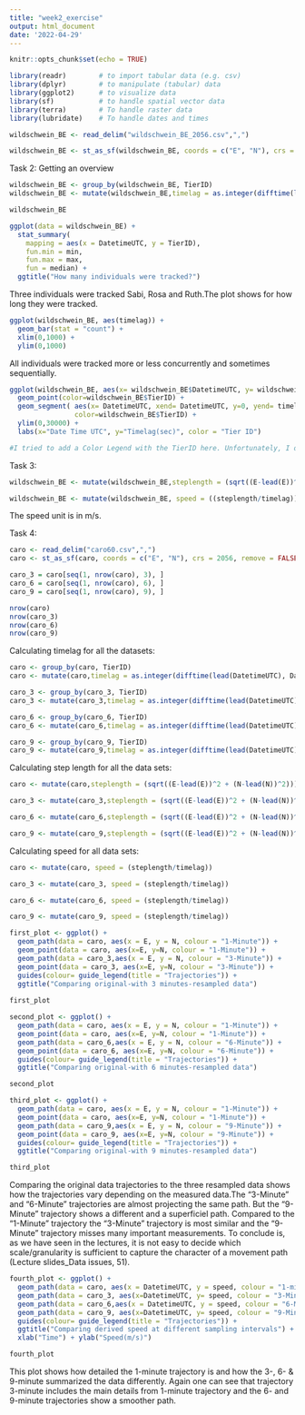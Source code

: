 ```yaml
---
title: "week2_exercise"
output: html_document
date: '2022-04-29'
---
```


```r
knitr::opts_chunk$set(echo = TRUE)
```

```r
library(readr)        # to import tabular data (e.g. csv)
library(dplyr)        # to manipulate (tabular) data
library(ggplot2)      # to visualize data
library(sf)           # to handle spatial vector data
library(terra)        # To handle raster data
library(lubridate)    # To handle dates and times
```

```r
wildschwein_BE <- read_delim("wildschwein_BE_2056.csv",",") 

wildschwein_BE <- st_as_sf(wildschwein_BE, coords = c("E", "N"), crs = 2056, remove = FALSE)
```

Task 2: Getting an overview
```r
wildschwein_BE <- group_by(wildschwein_BE, TierID)
wildschwein_BE <- mutate(wildschwein_BE,timelag = as.integer(difftime(lead(DatetimeUTC),DatetimeUTC, units = "secs")))

wildschwein_BE
```


```r
ggplot(data = wildschwein_BE) +
  stat_summary(
    mapping = aes(x = DatetimeUTC, y = TierID),
    fun.min = min,
    fun.max = max,
    fun = median) +
  ggtitle("How many individuals were tracked?")
```
Three individuals were tracked Sabi, Rosa and Ruth.The plot shows for how long they were tracked.

```r
ggplot(wildschwein_BE, aes(timelag)) +
  geom_bar(stat = "count") +
  xlim(0,1000) +
  ylim(0,1000) 

```
All individuals were tracked more or less concurrently and sometimes sequentially.

```r
ggplot(wildschwein_BE, aes(x= wildschwein_BE$DatetimeUTC, y= wildschwein_BE$timelag)) +
  geom_point(color=wildschwein_BE$TierID) + 
  geom_segment( aes(x= DatetimeUTC, xend= DatetimeUTC, y=0, yend= timelag, color = wildschwein_BE$TierID),
                color=wildschwein_BE$TierID) +
  ylim(0,30000) +
  labs(x="Date Time UTC", y="Timelag(sec)", color = "Tier ID")

#I tried to add a Color Legend with the TierID here. Unfortunately, I don't really get it how I have to do it.

```

Task 3:
```r
wildschwein_BE <- mutate(wildschwein_BE,steplength = (sqrt((E-lead(E))^2 + (N-lead(N))^2)))

```

```r
wildschwein_BE <- mutate(wildschwein_BE, speed = ((steplength/timelag)))

```
The speed unit is in m/s.

Task 4:
```r
caro <- read_delim("caro60.csv",",") 
caro <- st_as_sf(caro, coords = c("E", "N"), crs = 2056, remove = FALSE)
```

```r
caro_3 = caro[seq(1, nrow(caro), 3), ]
caro_6 = caro[seq(1, nrow(caro), 6), ]
caro_9 = caro[seq(1, nrow(caro), 9), ]

nrow(caro)
nrow(caro_3)
nrow(caro_6)
nrow(caro_9)
```

Calculating timelag for all the datasets:
```r
caro <- group_by(caro, TierID)
caro <- mutate(caro,timelag = as.integer(difftime(lead(DatetimeUTC), DatetimeUTC, units = "secs")))

caro_3 <- group_by(caro_3, TierID)
caro_3 <- mutate(caro_3,timelag = as.integer(difftime(lead(DatetimeUTC),DatetimeUTC, units = "secs")))

caro_6 <- group_by(caro_6, TierID)
caro_6 <- mutate(caro_6,timelag = as.integer(difftime(lead(DatetimeUTC),DatetimeUTC, units = "secs")))

caro_9 <- group_by(caro_9, TierID)
caro_9 <- mutate(caro_9,timelag = as.integer(difftime(lead(DatetimeUTC),DatetimeUTC, units = "secs")))
```

Calculating step length for all the data sets:
```r
caro <- mutate(caro,steplength = (sqrt((E-lead(E))^2 + (N-lead(N))^2)))

caro_3 <- mutate(caro_3,steplength = (sqrt((E-lead(E))^2 + (N-lead(N))^2)))

caro_6 <- mutate(caro_6,steplength = (sqrt((E-lead(E))^2 + (N-lead(N))^2)))

caro_9 <- mutate(caro_9,steplength = (sqrt((E-lead(E))^2 + (N-lead(N))^2)))
```

Calculating speed for all data sets:
```r
caro <- mutate(caro, speed = (steplength/timelag))

caro_3 <- mutate(caro_3, speed = (steplength/timelag))

caro_6 <- mutate(caro_6, speed = (steplength/timelag))

caro_9 <- mutate(caro_9, speed = (steplength/timelag))
```


```r
first_plot <- ggplot() +
  geom_path(data = caro, aes(x = E, y = N, colour = "1-Minute")) +
  geom_point(data = caro, aes(x=E, y=N, colour = "1-Minute")) +
  geom_path(data = caro_3,aes(x = E, y = N, colour = "3-Minute")) +
  geom_point(data = caro_3, aes(x=E, y=N, colour = "3-Minute")) +
  guides(colour= guide_legend(title = "Trajectories")) +
  ggtitle("Comparing original-with 3 minutes-resampled data")
  
first_plot
```

```r
second_plot <- ggplot() +
  geom_path(data = caro, aes(x = E, y = N, colour = "1-Minute")) +
  geom_point(data = caro, aes(x=E, y=N, colour = "1-Minute")) +
  geom_path(data = caro_6,aes(x = E, y = N, colour = "6-Minute")) +
  geom_point(data = caro_6, aes(x=E, y=N, colour = "6-Minute")) +
  guides(colour= guide_legend(title = "Trajectories")) +
  ggtitle("Comparing original-with 6 minutes-resampled data")

second_plot
```

```r
third_plot <- ggplot() +
  geom_path(data = caro, aes(x = E, y = N, colour = "1-Minute")) +
  geom_point(data = caro, aes(x=E, y=N, colour = "1-Minute")) +
  geom_path(data = caro_9,aes(x = E, y = N, colour = "9-Minute")) +
  geom_point(data = caro_9, aes(x=E, y=N, colour = "9-Minute")) +
  guides(colour= guide_legend(title = "Trajectories")) +
  ggtitle("Comparing original-with 9 minutes-resampled data")

third_plot
```

 Comparing the original data trajectories to the three resampled data shows how the trajectories vary depending on the measured data.The "3-Minute" and "6-Minute" trajectories are almost projecting the same path. But the "9-Minute" trajectory shows a different and a superficiel path. Compared to the "1-Minute" trajectory the "3-Minute" trajectory is most similar and the "9-Minute" trajectory misses many important measurements. To conclude is, as we have seen in the lectures, it is not easy to decide which scale/granularity is sufficient to capture the character of a movement path (Lecture slides_Data issues, 51).

```r
fourth_plot <- ggplot() +
  geom_path(data = caro, aes(x = DatetimeUTC, y = speed, colour = "1-minute")) +
  geom_path(data = caro_3, aes(x=DatetimeUTC, y= speed, colour = "3-Minute")) +
  geom_path(data = caro_6,aes(x = DatetimeUTC, y = speed, colour = "6-Minute")) +
  geom_path(data = caro_9, aes(x=DatetimeUTC, y= speed, colour = "9-Minute")) +
  guides(colour= guide_legend(title = "Trajectories")) +
  ggtitle("Comparing derived speed at different sampling intervals") +
  xlab("Time") + ylab("Speed(m/s)")

fourth_plot
```
This plot shows how detailed the 1-minute trajectory is and how the 3-, 6- & 9-minute summarized the data differently. Again one can see that trajectory 3-minute includes the main details from 1-minute trajectory and the 6- and 9-minute trajectories show a smoother path.


